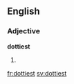 ==English==

===Adjective===
'''dottiest'''

# {{en-superlative of|dotty}}

[[fr:dottiest]]
[[sv:dottiest]]